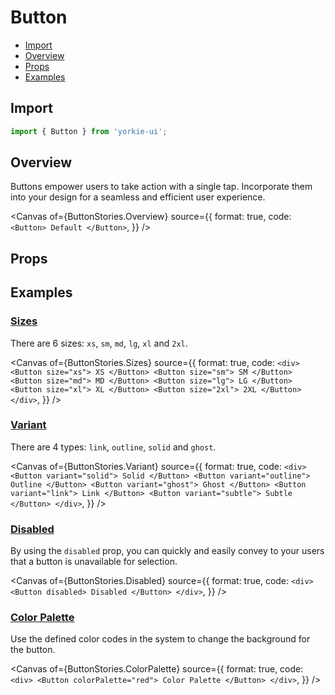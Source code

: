 # Button


<Meta of={ButtonStories} />

- [Import](#import)
- [Overview](#overview)
- [Props](#props)
- [Examples](#examples)

## Import

```jsx
import { Button } from 'yorkie-ui';
```

## Overview

Buttons empower users to take action with a single tap. Incorporate them into your design for a seamless and efficient user experience.

<Canvas
  of={ButtonStories.Overview}
  source={{
    format: true,
    code: `
      <Button>
        Default
      </Button>
    `,
  }}
/>

## Props

<Controls />

## Examples

### [Sizes](#button-sizes)

There are 6 sizes: `xs`, `sm`, `md`, `lg`, `xl` and `2xl`.

<Canvas
  of={ButtonStories.Sizes}
  source={{
    format: true,
    code: `
      <div>
        <Button size="xs">
          XS
        </Button>
        <Button size="sm">
          SM
        </Button>
        <Button size="md">
          MD
        </Button>
        <Button size="lg">
          LG
        </Button>
        <Button size="xl">
          XL
        </Button>
        <Button size="2xl">
          2XL
        </Button>
      </div>
    `,
  }}
/>

### [Variant](#button-variant)

There are 4 types: `link`, `outline`, `solid` and `ghost`.

<Canvas
  of={ButtonStories.Variant}
  source={{
    format: true,
    code: `
      <div>
        <Button variant="solid">
          Solid
        </Button>
        <Button variant="outline">
          Outline
        </Button>
        <Button variant="ghost">
          Ghost
        </Button>
        <Button variant="link">
          Link
        </Button>
        <Button variant="subtle">
          Subtle
        </Button>
      </div>
    `,
  }}
/>

### [Disabled](#button-disabled)

By using the `disabled` prop, you can quickly and easily convey to your users that a button is unavailable for selection.

<Canvas
  of={ButtonStories.Disabled}
  source={{
    format: true,
    code: `
      <div>
        <Button disabled>
          Disabled
        </Button>
      </div>
    `,
  }}
/>

### [Color Palette](#button-color)

Use the defined color codes in the system to change the background for the button.

<Canvas
  of={ButtonStories.ColorPalette}
  source={{
    format: true,
    code: `
      <div>
        <Button colorPalette="red">
          Color Palette
        </Button>
      </div>
    `,
  }}
/>
